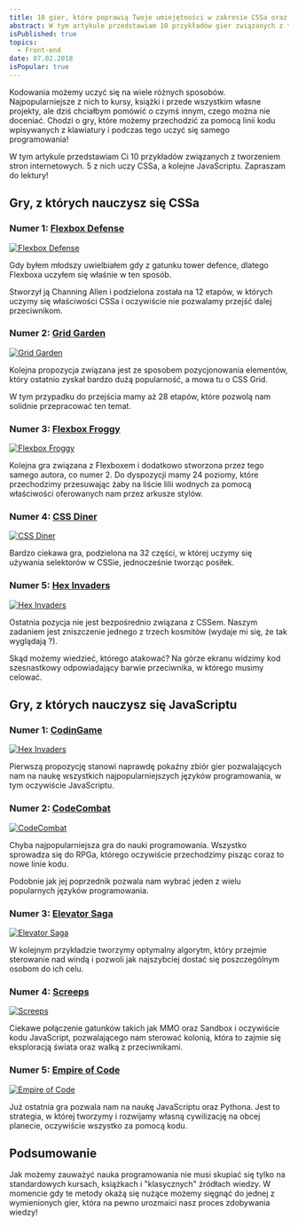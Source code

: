```yaml
---
title: 10 gier, które poprawią Twoje umiejętności w zakresie CSSa oraz JavaScriptu
abstract: W tym artykule przedstawiam 10 przykładów gier związanych z tworzeniem stron internetowych. 5 z nich uczy CSSa, a kolejne JavaScriptu.
isPublished: true
topics:
  - Front-end
date: 07.02.2018
isPopular: true
---
```


Kodowania możemy uczyć się na wiele różnych sposobów. Najpopularniejsze z nich to kursy, książki i przede wszystkim własne projekty, ale dziś chciałbym pomówić o czymś innym, czego można nie doceniać. Chodzi o gry, które możemy przechodzić za pomocą linii kodu wpisywanych z klawiatury i podczas tego uczyć się samego programowania!

W tym artykule przedstawiam Ci 10 przykładów związanych z tworzeniem stron internetowych. 5 z nich uczy CSSa, a kolejne JavaScriptu. Zapraszam do lektury!

## Gry, z których nauczysz się CSSa

### Numer 1: [Flexbox Defense](http://www.flexboxdefense.com)

[![Flexbox Defense](./flexbox-defense.jpg)](http://www.flexboxdefense.com/)

Gdy byłem młodszy uwielbiałem gdy z gatunku tower defence, dlatego Flexboxa uczyłem się właśnie w ten sposób.

Stworzył ją Channing Allen i podzielona została na 12 etapów, w których uczymy się właściwości CSSa i oczywiście nie pozwalamy przejść dalej przeciwnikom.

### Numer 2: [Grid Garden](http://cssgridgarden.com)

[![Grid Garden](./grid-garden.jpg)](http://cssgridgarden.com)

Kolejna propozycja związana jest ze sposobem pozycjonowania elementów, który ostatnio zyskał bardzo dużą popularność, a mowa tu o CSS Grid.

W tym przypadku do przejścia mamy aż 28 etapów, które pozwolą nam solidnie przepracować ten temat.

### Numer 3: [Flexbox Froggy](http://flexboxfroggy.com)

[![Flexbox Froggy](./flexbox-froggy.jpg)](http://flexboxfroggy.com)

Kolejna gra związana z Flexboxem i dodatkowo stworzona przez tego samego autora, co numer 2. Do dyspozycji mamy 24 poziomy, które przechodzimy przesuwając żaby na liście lilii wodnych za pomocą właściwości oferowanych nam przez arkusze stylów.

### Numer 4: [CSS Diner](http://flukeout.github.io)

[![CSS Diner](./css-dinner.jpg)](http://flukeout.github.io)

Bardzo ciekawa gra, podzielona na 32 części, w której uczymy się używania selektorów w CSSie, jednocześnie tworząc posiłek.

### Numer 5: [Hex Invaders](http://www.hexinvaders.com)

[![Hex Invaders](./hex-invaders.jpg)](http://www.hexinvaders.com)

Ostatnia pozycja nie jest bezpośrednio związana z CSSem. Naszym zadaniem jest zniszczenie jednego z trzech kosmitów (wydaje mi się, że tak wyglądają ?).

Skąd możemy wiedzieć, którego atakować? Na górze ekranu widzimy kod szesnastkowy odpowiadający barwie przeciwnika, w którego musimy celować.

## Gry, z których nauczysz się JavaScriptu

### Numer 1: [CodinGame](https://www.codingame.com)

[![Hex Invaders](./codin-game.jpg)](http://www.hexinvaders.com)

Pierwszą propozycję stanowi naprawdę pokaźny zbiór gier pozwalających nam na naukę wszystkich najpopularniejszych języków programowania, w tym oczywiście JavaScriptu.

### Numer 2: [CodeCombat](https://codecombat.com)

[![CodeCombat](./code-combat.jpg)](https://codecombat.com)

Chyba najpopularniejsza gra do nauki programowania. Wszystko sprowadza się do RPGa, którego oczywiście przechodzimy pisząc coraz to nowe linie kodu.

Podobnie jak jej poprzednik pozwala nam wybrać jeden z wielu popularnych języków programowania.

### Numer 3: [Elevator Saga](http://play.elevatorsaga.com)

[![Elevator Saga](./elevator-saga.jpg)](http://play.elevatorsaga.com)

W kolejnym przykładzie tworzymy optymalny algorytm, który przejmie sterowanie nad windą i pozwoli jak najszybciej dostać się poszczególnym osobom do ich celu.

### Numer 4: [Screeps](https://screeps.com)

[![Screeps](./screeps.jpg)](https://screeps.com)

Ciekawe połączenie gatunków takich jak MMO oraz Sandbox i oczywiście kodu JavaScript, pozwalającego nam sterować kolonią, która to zajmie się eksploracją świata oraz walką z przeciwnikami.

### Numer 5: [Empire of Code](https://empireofcode.com)

[![Empire of Code](./empire-of-code.jpg)](https://empireofcode.com)

Już ostatnia gra pozwala nam na naukę JavaScriptu oraz Pythona. Jest to strategia, w której tworzymy i rozwijamy własną cywilizację na obcej planecie, oczywiście wszystko za pomocą kodu.

## Podsumowanie

Jak możemy zauważyć nauka programowania nie musi skupiać się tylko na standardowych kursach, książkach i "klasycznych" źródłach wiedzy. W momencie gdy te metody okażą się nużące możemy sięgnąć do jednej z wymienionych gier, która na pewno urozmaici nasz proces zdobywania wiedzy!
